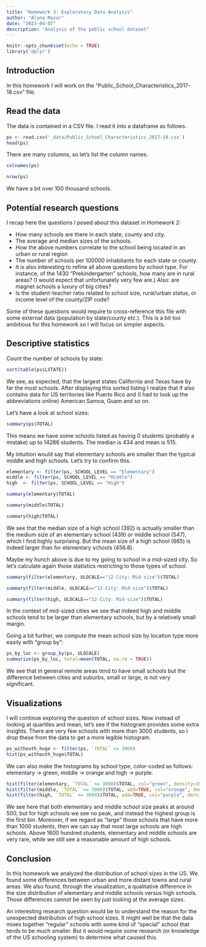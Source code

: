 ```yaml
---
title: "Homework 3: Exploratory Data Analysis"
author: "Alana Mazur"
date: "2023-04-07"
description: "Analysis of the public school dataset"
---
```

```r
knitr::opts_chunk$set(echo = TRUE)
library('dplyr')
```


## Introduction

In this homework I will work on the "Public_School_Characteristics_2017-18.csv" file.

## Read the data

The data is contained in a CSV file. I read it into a dataframe as follows. 

```r
ps <- read.csv('_data/Public_School_Characteristics_2017-18.csv')
head(ps)
```

There are many columns, so let's list the column names.

```r
colnames(ps)

```

```r
nrow(ps)
```

We have a bit over 100 thousand schools.


## Potential research questions


I recap here the questions I posed about this dataset in Homework 2:

* How many schools are there in each state, county and city.
* The average and median sizes of the schools.
* How the above numbers correlate to the school being located in an urban or rural region
* The number of schools per 100000 inhabitants for each state or county.
* It is also interesting to refine all above questions by school type. For instance, of the 1430 "Prekindergarten" schools, how many are in rural areas? (I would expect that unfortunately very few are.)
Also: are magnet schools a luxury of big cities?
* Is the student-teacher ratio related to school size, rural/urban status, or income level of the county/ZIP code?

Some of these questions would require to cross-reference this file with some external data (population by state/county etc.). This is a bit too ambitious for this homework so I will focus on simpler aspects.


## Descriptive statistics

Count the number of schools by state:

```r
sort(table(ps$LSTATE))
```

We see, as expected, that the largest states California and Texas have by far the most schools. After displaying this sorted listing I realize that if also contains data for US territories like Puerto Rico and (I had to look up the abbreviations online) American Samoa, Guam and so on.

Let's have a look at school sizes:

```r
summary(ps$TOTAL)
```

This means we have some schools listed as having 0 students (probably a mistake) up to 14286 students.  The median is 434 and mean is 515.

My intuition would say that elementary schools are smaller than the typical middle and high schools. Let's try to confirm this.

```r
elementary <- filter(ps, SCHOOL_LEVEL == "Elementary")
middle <- filter(ps, SCHOOL_LEVEL == "Middle")
high  <- filter(ps, SCHOOL_LEVEL == "High")
```

```r
summary(elementary$TOTAL)
```

```r
summary(middle$TOTAL)
```

```r
summary(high$TOTAL)
```

We see that the median size of a high school (392) is actually smaller than the medium size of an elementary school (439) or middle school (547), which I find highly surprising. But the mean size of a high school (665) is indeed larger than for elementary schools (456.8).

Maybe my hunch above is due to my going to school in a mid-sized city. So let's calculate again those statistics restricting to those types of school.

```r
summary(filter(elementary, ULOCALE=="12-City: Mid-size")$TOTAL)
```

```r
summary(filter(middle, ULOCALE=="12-City: Mid-size")$TOTAL)
```

```r
summary(filter(high, ULOCALE=="12-City: Mid-size")$TOTAL)
```

In the context of mid-sized cities we see that indeed high and middle schools tend to be larger than elementary schools, but by a relatively small margin.

Going a bit further, we compute the mean school size by location type more easily with "group by":

```r
ps_by_loc <- group_by(ps, ULOCALE)
summarize(ps_by_loc, total=mean(TOTAL, na.rm = TRUE))
```

We see that in general remote areas tend to have small schools but the difference between cities and suburbs, small or large, is not very significant.

## Visualizations

I will continue exploring the question of school sizes. Now instead of looking at quartiles and mean, let's see if the histogram provides some extra insights. There are very few schools with more than 3000 students, so I drop these from the data to get a more legible histogram.

```r
ps_withouth_huge <- filter(ps, `TOTAL` <= 3000)
hist(ps_withouth_huge$TOTAL)
```

We can also make the histograms by school type, color-coded as follows: elementary -> green, middle -> orange and high -> purple.

```r
hist(filter(elementary, `TOTAL` <= 3000)$TOTAL, col="green", density=10)
hist(filter(middle, `TOTAL` <= 3000)$TOTAL, add=TRUE, col="orange", density=10)
hist(filter(high, `TOTAL` <= 3000)$TOTAL, add=TRUE, col="purple", density=10)
```

We see here that both elementary and middle school size peaks at around 500, but for high schools we see no peak, and instead the highest group is the first bin. Moreover, if we regard as "large" those schools that have more than 1000 students, then we can say that most large schools are high schools. Above 1600 hundred students, elementary and middle schools are very rare, while we still see a reasonable amount of high schools.

## Conclusion

In this homework we analyzed the distribution of school sizes in the US. We found some differences between urban and more distant towns and rural areas. We also found, through the visualization, a qualitative difference in the size distribution of elementary and middle schools versus high schools. Those differences cannot be seen by just looking at the average sizes.

An interesting research question would be to understand the reason for the unexpected distribution of high school sizes. It might well be that the data mixes together "regular" schools with some kind of "special" school that tends to be much smaller. But it would require some research (or knowledge of the US schooling system) to determine what caused this.
